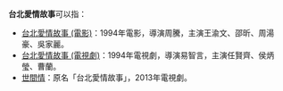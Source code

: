 '''台北愛情故事'''可以指：
* [[台北愛情故事_(電影)|台北愛情故事 (電影)]]：1994年電影，導演周騰，主演王渝文、邵昕、周湯豪、吳家麗。
* [[台北愛情故事_(電視劇)|台北愛情故事 (電視劇)]]：1994年電視劇，導演易智言，主演任賢齊、侯炳瑩、曹蘭。
* [[世間情|世間情]]：原名「台北愛情故事」，2013年電視劇。
{{disambig|T|Cat=六字作品消歧义}}